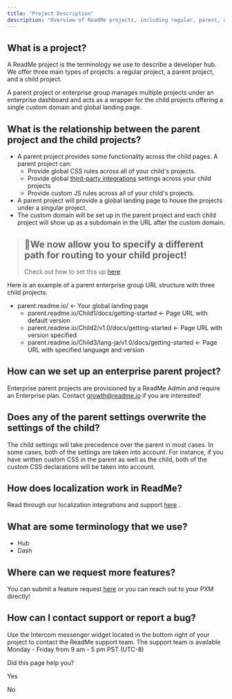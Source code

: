 ```yaml
---
title: "Project Description"
description: "Overview of ReadMe projects, including regular, parent, and child projects"
---
```

## What is a project?

A ReadMe project is the terminology we use to describe a developer hub. We offer three main types of projects: a regular project, a parent project, and a child project.

A parent project or enterprise group manages multiple projects under an enterprise dashboard and acts as a wrapper for the child projects offering a single custom domain and global landing page.

## What is the relationship between the parent project and the child projects?

*   A parent project provides some functionality across the child pages. A parent project can:
    *   Provide global CSS rules across all of your child's projects.
    *   Provide global [third-party integrations](https://docs.readme.com/main/docs/integrations)
         settings across your child projects
    *   Provide custom JS rules across all of your child's projects.
*   A parent project will provide a global landing page to house the projects under a singular project.
*   The custom domain will be set up in the parent project and each child project will show up as a subdomain in the URL after the custom domain.

> ## 📘We now allow you to specify a different path for routing to your child project!
> 
> Check out how to set this up [here](/ent/docs/custom-domain-settings)

Here is an example of a parent enterprise group URL structure with three child projects:

*   parent.readme.io/ ← Your global landing page
    *   parent.readme.io/Child1/docs/getting-started ← Page URL with default version
    *   parent.readme.io/Child2/v1.0/docs/getting-started ← Page URL with version specified
    *   parent.readme.io/Child3/lang-ja/v1.0/docs/getting-started ← Page URL with specified language and version

## How can we set up an enterprise parent project?

Enterprise parent projects are provisioned by a ReadMe Admin and require an Enterprise plan. Contact [growth@readme.io](mailto:growth@readme.io)
 if you are interested!

## Does any of the parent settings overwrite the settings of the child?

The child settings will take precedence over the parent in most cases. In some cases, both of the settings are taken into account. For instance, if you have written custom CSS in the parent as well as the child, both of the custom CSS declarations will be taken into account.

## How does localization work in ReadMe?

Read through our localization integrations and support [here](/ent/docs/language-support-and-localization)
.

## What are some terminology that we use?

*   Hub
*   Dash

## Where can we request more features?

You can submit a feature request [here](https://portal.productboard.com/readme/1-readme-product-portal/tabs/1-planned/tabs/4-candidate/)
 or you can reach out to your PXM directly!

## How can I contact support or report a bug?

Use the Intercom messenger widget located in the bottom right of your project to contact the ReadMe support team. The support team is available Monday - Friday from 9 am - 5 pm PST (UTC-8)

Did this page help you?

Yes

No